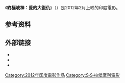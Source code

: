 {{NoteTA
|G1=Movie
|G2=Show
|1=zh-cn:功夫小蝇; zh-tw:終極唬神：愛的大復仇;
}}

{{Infobox film
| name           = 終極唬神：愛的大復仇
| original_name  = {{lang|en|Eega}}
| image          = 
| caption        = Film poster
| director       = [[S·S·拉傑摩利|S·S·拉傑摩利]]
| producer       = [[Korrapati_Ranganatha_Sai|Korrapati Ranganatha Sai]]<br /><small>（泰卢固语）</small><br />[[Prasad_Vara_Potluri|Prasad Vara Potluri]]<br /><small>（泰米爾語）</small>
| writer         = S·S·拉傑摩利<br />Janardhan Maharshi
| starring       = [[Sudeep|Sudeep]]<br /> [[Nani_(actor)|Nani]]<br />[[Samantha_Ruth_Prabhu|Samantha]]
| music          = [[M._M._Keeravani|M. M. Keeravani]]
| cinematography = [[K.K._Senthil_Kumar|K.K. Senthil Kumar]]
| editing        = [[Kotagiri_Venkateswara_Rao|Kotagiri Venkateswara Rao]]
| studio         = [[Suresh_Productions|Suresh Productions]]<br />Vaaraahi Chalana Chitram<br />Makuta Graphics
| distributor    = [[14_Reels_Entertainment|14 Reels Entertainment]]<br /><small>（泰卢固语）</small><ref>{{cite web |url=http://www.indiaglitz.com/channels/telugu/article/81778.html |title=Eega Overseas by 14 Reels through FICUS |work=IndiaGlitz |date=2012-05-04 |accessdate=2012-05-09 |archive-date=2015-12-22 |archive-url=https://web.archive.org/web/20151222131833/http://www.indiaglitz.com/channels/telugu/article/81778.html |dead-url=no }}</ref><br />[[Prasad_Vara_Potluri|PVP Cinemas]]<br /><small>（泰米爾語）</small>
| cn_name        = 功夫小蝇
| tw_name        = 終極唬神：愛的大復仇
| released       = 2012年7月6日
| runtime        = 134分鐘
| country        = 印度
| language       = [[泰卢固语|泰卢固语]]<br />泰米爾語
| budget         = {{INRConvert|26|c}}<ref name="IBN Live Eega budget">{{cite web |url=http://ibnlive.in.com/news/naan-ee-will-the-animation-be-up-to-the-mark/269408-71.html |title=Naan Ee: Will the special effects be up to the mark? - South Cinema News - IBNLive |publisher=ibnlive.in.com |date=July 04, 2012<!--- at 05:07pm IST---> |accessdate=2012-08-14 |archive-date=2014-01-13 |archive-url=https://web.archive.org/web/20140113204135/http://ibnlive.in.com/news/naan-ee-will-the-animation-be-up-to-the-mark/269408-71.html |dead-url=yes }}</ref>
| gross          = {{INRConvert|125|c}}<ref name=ECT>{{cite web|url=http://articles.economictimes.indiatimes.com/2012-09-13/news/33817001_1_pvp-ventures-deccan-chargers-financial-chronicle|title=DCHL bankruptcy threat: PVP Ventures in fray to buy IPL team Deccan Chargers|publisher=[[The_Economic_Times|The Economic Times]]|accessdate=September 13, 2012<!--, 06.00AM IST-->|archive-date=2016-04-05|archive-url=https://web.archive.org/web/20160405104617/http://articles.economictimes.indiatimes.com/2012-09-13/news/33817001_1_pvp-ventures-deccan-chargers-financial-chronicle|dead-url=no}}</ref>
}}

《'''終極唬神：愛的大復仇'''》（{{lang|en|Eega}}）是2012年2月上映的印度電影。

==参考资料==
{{Reflist}}

== 外部链接 ==
*{{Official website|http://eegamovie.com/}}
*{{IMDb title|2258337}}
*{{douban|id=11499033}}

{{S·S·拉傑摩利}}
{{DEFAULTSORT:Makkhi}}
[[Category:2012年印度電影作品|Category:2012年印度電影作品]]
[[Category:S·S·拉傑摩利電影|Category:S·S·拉傑摩利電影]]